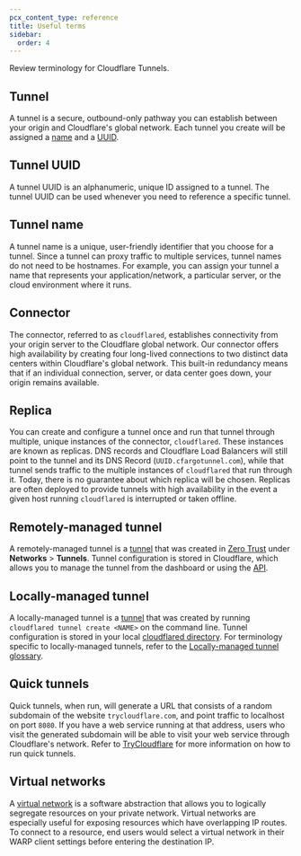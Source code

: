 ```yaml
---
pcx_content_type: reference
title: Useful terms
sidebar:
  order: 4
---
```


Review terminology for Cloudflare Tunnels.

## Tunnel

A tunnel is a secure, outbound-only pathway you can establish between your origin and Cloudflare's global network. Each tunnel you create will be assigned a [name](#tunnel-name) and a [UUID](#tunnel-uuid).

## Tunnel UUID

A tunnel UUID is an alphanumeric, unique ID assigned to a tunnel. The tunnel UUID can be used whenever you need to reference a specific tunnel.

## Tunnel name

A tunnel name is a unique, user-friendly identifier that you choose for a tunnel. Since a tunnel can proxy traffic to multiple services, tunnel names do not need to be hostnames. For example, you can assign your tunnel a name that represents your application/network, a particular server, or the cloud environment where it runs.

## Connector

The connector, referred to as `cloudflared`, establishes connectivity from your origin server to the Cloudflare global network. Our connector offers high availability by creating four long-lived connections to two distinct data centers within Cloudflare's global network. This built-in redundancy means that if an individual connection, server, or data center goes down, your origin remains available.

## Replica

You can create and configure a tunnel once and run that tunnel through multiple, unique instances of the connector, `cloudflared`. These instances are known as replicas. DNS records and Cloudflare Load Balancers will still point to the tunnel and its DNS Record (`UUID.cfargotunnel.com`), while that tunnel sends traffic to the multiple instances of `cloudflared` that run through it. Today, there is no guarantee about which replica will be chosen. Replicas are often deployed to provide tunnels with high availability in the event a given host running `cloudflared` is interrupted or taken offline.

## Remotely-managed tunnel

A remotely-managed tunnel is a [tunnel](#tunnel) that was created in [Zero Trust](https://one.dash.cloudflare.com/) under **Networks** > **Tunnels**. Tunnel configuration is stored in Cloudflare, which allows you to manage the tunnel from the dashboard or using the [API](/api/resources/zero_trust/subresources/tunnels/subresources/configurations/methods/get/).

## Locally-managed tunnel

A locally-managed tunnel is a [tunnel](#tunnel) that was created by running `cloudflared tunnel create <NAME>` on the command line. Tunnel configuration is stored in your local [cloudflared directory](#default-cloudflared-directory). For terminology specific to locally-managed tunnels, refer to the [Locally-managed tunnel glossary](/cloudflare-one/connections/connect-networks/do-more-with-tunnels/local-management/local-tunnel-terms/).

## Quick tunnels

Quick tunnels, when run, will generate a URL that consists of a random subdomain of the website `trycloudflare.com`, and point traffic to localhost on port `8080`. If you have a web service running at that address, users who visit the generated subdomain will be able to visit your web service through Cloudflare's network. Refer to [TryCloudflare](/cloudflare-one/connections/connect-networks/do-more-with-tunnels/trycloudflare/) for more information on how to run quick tunnels.

## Virtual networks

A [virtual network](/cloudflare-one/connections/connect-networks/private-net/cloudflared/tunnel-virtual-networks/) is a software abstraction that allows you to logically segregate resources on your private network. Virtual networks are especially useful for exposing resources which have overlapping IP routes. To connect to a resource, end users would select a virtual network in their WARP client settings before entering the destination IP.
